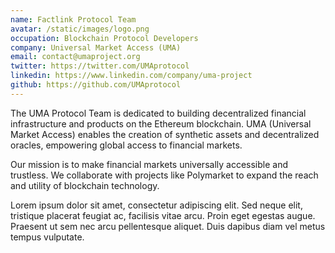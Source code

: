 ```yaml
---
name: Factlink Protocol Team
avatar: /static/images/logo.png
occupation: Blockchain Protocol Developers
company: Universal Market Access (UMA)
email: contact@umaproject.org
twitter: https://twitter.com/UMAprotocol
linkedin: https://www.linkedin.com/company/uma-project
github: https://github.com/UMAprotocol
---
```


The UMA Protocol Team is dedicated to building decentralized financial infrastructure and products on the Ethereum blockchain. UMA (Universal Market Access) enables the creation of synthetic assets and decentralized oracles, empowering global access to financial markets.

Our mission is to make financial markets universally accessible and trustless. We collaborate with projects like Polymarket to expand the reach and utility of blockchain technology.

Lorem ipsum dolor sit amet, consectetur adipiscing elit. Sed neque elit, tristique placerat feugiat ac, facilisis vitae arcu. Proin eget egestas augue. Praesent ut sem nec arcu pellentesque aliquet. Duis dapibus diam vel metus tempus vulputate.

